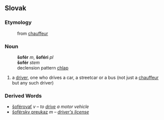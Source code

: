 ==Slovak==
===Etymology===
:from [[chauffeur]]
===Noun===
:'''šofér''' ''m'', '''šoféri''' ''pl''
:'''šofér''' ''stem''
:declension pattern [[Slovak declension pattern chlap|chlap]]
# a [[driver]], one who drives a car, a streetcar or a bus (not just a [[chauffeur]] but any such driver)
===Derived Words===
* [[šoférovať]] ''v'' &ndash; ''to [[drive]] a motor vehicle''
* [[šoférsky preukaz]] ''m'' &ndash; ''[[driver's license]]''